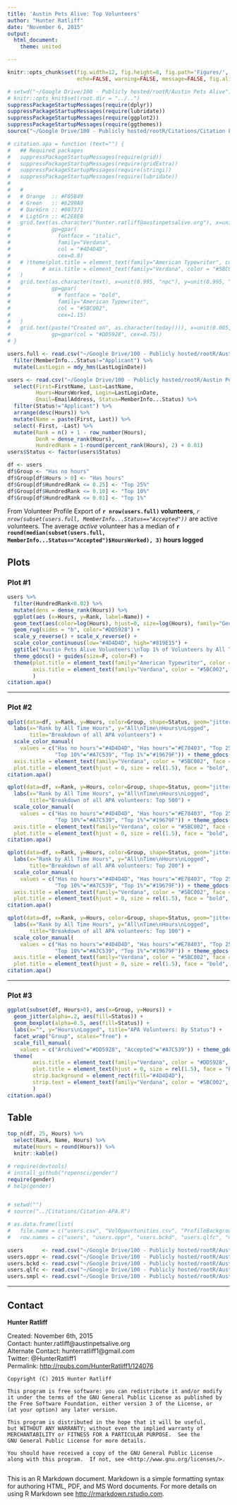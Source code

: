 ```yaml
---
title: 'Austin Pets Alive: Top Volunteers'
author: "Hunter Ratliff"
date: "November 6, 2015"
output: 
  html_document:
    theme: united

---
```




```r
knitr::opts_chunk$set(fig.width=12, fig.height=8, fig.path='Figures/',
                      echo=FALSE, warning=FALSE, message=FALSE, fig.align='center')
```

```r
# setwd("~/Google Drive/100 - Publicly hosted/rootR/Austin Pets Alive")
# knitr::opts_knit$set(root.dir = "../..")
suppressPackageStartupMessages(require(dplyr))
suppressPackageStartupMessages(require(lubridate))
suppressPackageStartupMessages(require(ggplot2))
suppressPackageStartupMessages(require(ggthemes))
source("~/Google Drive/100 - Publicly hosted/rootR/Citations/Citation Function.R")

# citation.apa = function (text="") {
#   ## Required packages
#   suppressPackageStartupMessages(require(grid))
#   suppressPackageStartupMessages(require(gridExtra))
#   suppressPackageStartupMessages(require(stringi))
#   suppressPackageStartupMessages(require(lubridate))
#   
#   #   
#   # Orange  :: #F05B49
#   # Green   :: #6299A0
#   # DarkGrn :: #007371
#   # LigtGrn :: #C2E8EB
#   grid.text(as.character("hunter.ratliff@austinpetsalive.org"), x=unit(0.995, "npc"), y=unit(0.005, "npc"), just=c("right", "bottom"), 
#             gp=gpar(
#               fontface = "italic", 
#               family="Verdana",
#               col = "#4D4D4D",
#               cex=0.8)
#   # )theme(plot.title = element_text(family="American Typewriter", color = "#DD5928"),
#          # axis.title = element_text(family="Verdana", color = "#5BC002", face = "bold")
#   )
#   grid.text(as.character(text), x=unit(0.995, "npc"), y=unit(0.995, "npc"), just=c("right", "top"), 
#             gp=gpar(
#               # fontface = "bold", 
#               family="American Typewriter",
#               col = "#5BC002",
#               cex=1.15)
#   )
#   grid.text(paste("Created on", as.character(today())), x=unit(0.005, "npc"), y=unit(0.005, "npc"), just=c("left", "bottom"), 
#             gp=gpar(col = "#DD5928", cex=0.75))
# }
```

```r
users.full <- read.csv("~/Google Drive/100 - Publicly hosted/rootR/Austin Pets Alive/Data/users/users.csv", na.strings="") %>%
  filter(MemberInfo...Status!="Applicant") %>%
  mutate(LastLogin = mdy_hms(LastLoginDate))

users <- read.csv("~/Google Drive/100 - Publicly hosted/rootR/Austin Pets Alive/Data/users/users.csv", na.strings="") %>% 
  select(First=FirstName, Last=LastName, 
         Hours=HoursWorked, Login=LastLoginDate, 
         Email=EmailAddress, Status=MemberInfo...Status) %>% 
  filter(Status!="Applicant") %>%
  arrange(desc(Hours)) %>%
  mutate(Name = paste(First, Last)) %>% 
  select(-First, -Last) %>%
  mutate(Rank = n() + 1 - row_number(Hours),
         DenR = dense_rank(Hours),
         HundredRank = 1-round(percent_rank(Hours), 2) + 0.01)
users$Status <- factor(users$Status)

df <- users
df$Group <- "Has no hours"
df$Group[df$Hours > 0] <- "Has hours"
df$Group[df$HundredRank <= 0.25] <- "Top 25%"
df$Group[df$HundredRank <= 0.10] <- "Top 10%"
df$Group[df$HundredRank <= 0.01] <- "Top 1%"
```

From Volunteer Profile Export of **`r nrow(users.full)` volunteers**, *`r nrow(subset(users.full, MemberInfo...Status=="Accepted"))`* are active volunteers. The average *active* volunteer has a median of **`r round(median(subset(users.full, MemberInfo...Status=="Accepted")$HoursWorked), 3)` hours logged**


## Plots
### Plot #1
```r
users %>%
  filter(HundredRank<0.02) %>%
  mutate(dens = dense_rank(Hours)) %>%
  ggplot(aes (x=Hours, y=Rank, label=Name)) +
  geom_text(aes(color=log(Hours), hjust=0, size=log(Hours), family="Georgia")) + 
  geom_rug(sides = "b", color="#DD5928") +
  scale_y_reverse() + scale_x_reverse() + 
  scale_color_continuous(low="#4D4D4D", high="#819E15") +
  ggtitle("Austin Pets Alive Volunteers:\nTop 1% of Volunteers by All Time Hours") + 
  theme_gdocs() + guides(size=F, color=F) + 
  theme(plot.title = element_text(family="American Typewriter", color = "#DD5928"),
        axis.title = element_text(family="Verdana", color = "#5BC002", face = "bold")
        )
citation.apa()
```

---

### Plot #2

```r
qplot(data=df, x=Rank, y=Hours, color=Group, shape=Status, geom="jitter") + 
  labs(x="Rank by All Time Hours", y="All\nTime\nHours\nLogged", 
       title="Breakdown of all APA volunteers") + 
  scale_color_manual(
    values = c("Has no hours"="#4D4D4D", "Has hours"="#E78403", "Top 25%"="#DD5928", 
               "Top 10%"="#A7C539", "Top 1%"="#19679F")) + theme_gdocs() + theme(
  axis.title = element_text(family="Verdana", color = "#5BC002", face = "bold"),
  plot.title = element_text(hjust = 0, size = rel(1.5), face = "bold", family="American Typewriter", color = "#DD5928"))
citation.apa()  
```

```r
qplot(data=df, x=Rank, y=Hours, color=Group, shape=Status, geom="jitter") + 
  labs(x="Rank by All Time Hours", y="All\nTime\nHours\nLogged", 
       title="Breakdown of all APA volunteers: Top 500") + 
  scale_color_manual(
    values = c("Has no hours"="#4D4D4D", "Has hours"="#E78403", "Top 25%"="#DD5928", 
               "Top 10%"="#A7C539", "Top 1%"="#19679F")) + theme_gdocs() + theme(
  axis.title = element_text(family="Verdana", color = "#5BC002", face = "bold"),
  plot.title = element_text(hjust = 0, size = rel(1.5), face = "bold", family="American Typewriter", color = "#DD5928")) + xlim(c(0,500)) + scale_y_continuous(breaks=c(1:20)*200)
citation.apa()  
```

```r
qplot(data=df, x=Rank, y=Hours, color=Group, shape=Status, geom="jitter") + 
  labs(x="Rank by All Time Hours", y="All\nTime\nHours\nLogged", 
       title="Breakdown of all APA volunteers: Top 200") + 
  scale_color_manual(
    values = c("Has no hours"="#4D4D4D", "Has hours"="#E78403", "Top 25%"="#DD5928", 
               "Top 10%"="#A7C539", "Top 1%"="#19679F")) + theme_gdocs() + theme(
  axis.title = element_text(family="Verdana", color = "#5BC002", face = "bold"),
  plot.title = element_text(hjust = 0, size = rel(1.5), face = "bold", family="American Typewriter", color = "#DD5928")) + xlim(c(0,200)) + scale_y_continuous(breaks=c(1:20)*200)
citation.apa()  
```

```r
qplot(data=df, x=Rank, y=Hours, color=Group, shape=Status, geom="jitter") + 
  labs(x="Rank by All Time Hours", y="All\nTime\nHours\nLogged", 
       title="Breakdown of all APA volunteers: Top 100") + 
  scale_color_manual(
    values = c("Has no hours"="#4D4D4D", "Has hours"="#E78403", "Top 25%"="#DD5928", 
               "Top 10%"="#A7C539", "Top 1%"="#19679F")) + theme_gdocs() + theme(
  axis.title = element_text(family="Verdana", color = "#5BC002", face = "bold"),
  plot.title = element_text(hjust = 0, size = rel(1.5), face = "bold", family="American Typewriter", color = "#DD5928")) + xlim(c(0,100)) + scale_y_continuous(breaks=c(1:20)*200)
citation.apa()  
```

---

### Plot #3

```r
ggplot(subset(df, Hours>0), aes(x=Group, y=Hours)) +
  geom_jitter(alpha=.2, aes(fill=Status)) + 
  geom_boxplot(alpha=0.5, aes(fill=Status)) + 
  labs(x="", y="Hours\nLogged", title="APA Volunteers: By Status") + 
  facet_wrap("Group", scales="free") + 
  scale_fill_manual(
    values = c("Archived"="#DD5928", "Accepted"="#A7C539")) + theme_gdocs() + 
  theme(
        axis.title = element_text(family="Verdana", color = "#DD5928", face = "bold"),
        plot.title = element_text(hjust = 0, size = rel(1.5), face = "bold", family="American Typewriter", color = "#DD5928"),
        strip.background = element_rect(fill="#4D4D4D"),
        strip.text = element_text(family="Verdana", color = "#5BC002", face = "bold")
        )
citation.apa() 
```

## Table

```r
top_n(df, 25, Hours) %>% 
  select(Rank, Name, Hours) %>% 
  mutate(Hours = round(Hours)) %>%
  knitr::kable()

```

```r
# require(devtools)
# install_github("ropensci/gender")
require(gender)
# help(gender)


# setwd("")
# source("../Citations/Citation-APA.R")

# as.data.frame(list(
#   file.name = c("users.csv", "VolOppurtunities.csv", "ProfileBackground.csv", "VolQual.csv", "VolSimple.csv")),
#   row.names = c("users", "users.oppr", "users.bckd", "users.qlfc", "users.smpl"))

users      <- read.csv("~/Google Drive/100 - Publicly hosted/rootR/Austin Pets Alive/Data/users/users.csv", na.strings = "")
users.oppr <- read.csv("~/Google Drive/100 - Publicly hosted/rootR/Austin Pets Alive/Data/users/VolOppurtunities.csv", na.strings = "")
users.bckd <- read.csv("~/Google Drive/100 - Publicly hosted/rootR/Austin Pets Alive/Data/users/VolProfileBackground.csv", na.strings = "")
users.qlfc <- read.csv("~/Google Drive/100 - Publicly hosted/rootR/Austin Pets Alive/Data/users/VolQual.csv", na.strings = "")
users.smpl <- read.csv("~/Google Drive/100 - Publicly hosted/rootR/Austin Pets Alive/Data/users/VolSimple.csv", na.strings = "")


```
---
## Contact

**Hunter Ratliff**

Created: November 6th, 2015   
Contact: hunter.ratliff@austinpetsalive.org   
Alternate Contact: hunterratliff1@gmail.com   
Twitter: @HunterRatliff1   
Permalink: <http://rpubs.com/HunterRatliff1/124076>


```
Copyright (C) 2015 Hunter Ratliff

This program is free software: you can redistribute it and/or modify
it under the terms of the GNU General Public License as published by
the Free Software Foundation, either version 3 of the License, or
(at your option) any later version.

This program is distributed in the hope that it will be useful,
but WITHOUT ANY WARRANTY; without even the implied warranty of
MERCHANTABILITY or FITNESS FOR A PARTICULAR PURPOSE.  See the
GNU General Public License for more details.

You should have received a copy of the GNU General Public License
along with this program.  If not, see <http://www.gnu.org/licenses/>.


```

This is an R Markdown document. Markdown is a simple formatting syntax for authoring HTML, PDF, and MS Word documents. For more details on using R Markdown see <http://rmarkdown.rstudio.com>.
